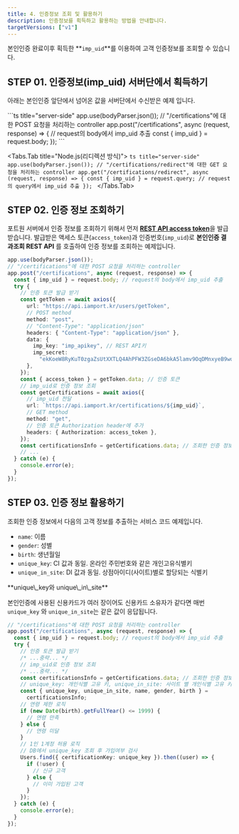 ```yaml
---
title: 4. 인증정보 조회 및 활용하기
description: 인증정보를 획득하고 활용하는 방법을 안내합니다.
targetVersions: ["v1"]
---
```



본인인증 완료이후 획득한 **`imp_uid`**를 이용하여 고객 인증정보를 조회할 수 있습니다.

## **STEP 01.** 인증정보(imp\_uid) 서버단에서 획득하기

아래는 본인인증 앞단에서 넘어온 값을 서버단에서 수신받은 예제 입니다.

<Tabs>
  <Tabs.Tab title="Node.js(팝업방식)">
    ```ts title="server-side"
    app.use(bodyParser.json());
    // "/certifications"에 대한 POST 요청을 처리하는 controller
    app.post("/certifications", async (request, response) => {
      // request의 body에서 imp_uid 추출
      const { imp_uid } = request.body;
    });
    ```
  </Tabs.Tab>

  <Tabs.Tab title="Node.js(리디렉션 방식)">
    ```ts title="server-side"
    app.use(bodyParser.json());
    // "/certifications/redirect"에 대한 GET 요청을 처리하는 controller
    app.get("/certifications/redirect", async (request, response) => {
      const { imp_uid } = request.query; // request의 query에서 imp_uid 추출
    });
    ```
  </Tabs.Tab>
</Tabs>

## **STEP 02.** 인증 정보 조회하기

포트원 서버에서 인증 정보를 조회하기 위해서 먼저 [**REST API access token**](/api/rest-v1/auth?v=v1#post%20%2Fusers%2FgetToken)을 발급받습니다. 발급받은 액세스 토큰(`access_token`)과 인증번호(`imp_uid`)로 **본인인증 결과조회 REST API** 를 호출하여 인증 정보를 조회하는 예제입니다.

```ts title="server-side"
app.use(bodyParser.json());
// "/certifications"에 대한 POST 요청을 처리하는 controller
app.post("/certifications", async (request, response) => {
  const { imp_uid } = request.body; // request의 body에서 imp_uid 추출
  try {
    // 인증 토큰 발급 받기
    const getToken = await axios({
      url: "https://api.iamport.kr/users/getToken",
      // POST method
      method: "post",
      // "Content-Type": "application/json"
      headers: { "Content-Type": "application/json" },
      data: {
        imp_key: "imp_apikey", // REST API키
        imp_secret:
          "ekKoeW8RyKuT0zgaZsUtXXTLQ4AhPFW3ZGseDA6bkA5lamv9OqDMnxyeB9wqOsuO9W3Mx9YSJ4dTqJ3f", // REST API Secret
      },
    });
    const { access_token } = getToken.data; // 인증 토큰
    // imp_uid로 인증 정보 조회
    const getCertifications = await axios({
      // imp_uid 전달
      url: `https://api.iamport.kr/certifications/${imp_uid}`,
      // GET method
      method: "get",
      // 인증 토큰 Authorization header에 추가
      headers: { Authorization: access_token },
    });
    const certificationsInfo = getCertifications.data; // 조회한 인증 정보
    // ...
  } catch (e) {
    console.error(e);
  }
});
```

## **STEP 03.** 인증 정보 활용하기

조회한 인증 정보에서 다음의 고객 정보를 추출하는 서비스 코드 예제입니다.

- `name`: 이름
- `gender`: 성별
- `birth`: 생년월일
- `unique_key`: CI 값과 동일. 온라인 주민번호와 같은 개인고유식별키
- `unique_in_site`: DI 값과 동일. 상점아이디(사이트)별로 할당되는 식별키

<Hint style="info">
  **unique\_key와 unique\_in\_site**

  본인인증에 사용된 신용카드가 여러 장이어도 신용카드 소유자가 같다면 매번 `unique_key` 와 `unique_in_site`는 같은 값이 응답됩니다.
</Hint>

```ts title="Node.js"
// "/certifications"에 대한 POST 요청을 처리하는 controller
app.post("/certifications", async (request, response) => {
  const { imp_uid } = request.body; // request의 body에서 imp_uid 추출
  try {
    // 인증 토큰 발급 받기
    /* ...중략... */
    // imp_uid로 인증 정보 조회
    /* ...중략... */
    const certificationsInfo = getCertifications.data; // 조회한 인증 정보
    // unique_key: 개인식별 고유 키, unique_in_site: 사이트 별 개인식별 고유 키
    const { unique_key, unique_in_site, name, gender, birth } =
      certificationsInfo;
    // 연령 제한 로직
    if (new Date(birth).getFullYear() <= 1999) {
      // 연령 만족
    } else {
      // 연령 미달
    }
    // 1인 1계정 허용 로직
    // DB에서 unique_key 조회 후 가입여부 검사
    Users.find({ certificationKey: unique_key }).then((user) => {
      if (!user) {
        // 신규 고객
      } else {
        // 이미 가입된 고객
      }
    });
  } catch (e) {
    console.error(e);
  }
});
```
